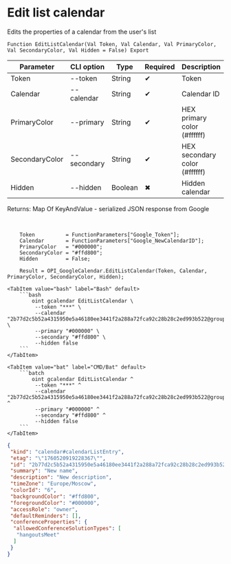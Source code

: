 ﻿---
sidebar_position: 5
description: Edit list calendar and other functions to work with Google Calendar in the Open Integration Package, a free open-source integration library for 1C:Enterprise 8, OneScript and CLI
keywords: [1C, 1С, 1С:Enterprise, 1С:Enterprise 8.3, API, Integration, Services, Exchange, OneScript, CLI, Google Calendar]
---


# Edit list calendar
 Edits the properties of a calendar from the user's list



`Function EditListCalendar(Val Token, Val Calendar, Val PrimaryColor, Val SecondaryColor, Val Hidden = False) Export`

  | Parameter | CLI option | Type | Required | Description |
  |-|-|-|-|-|
  | Token | --token | String | &#x2714; | Token |
  | Calendar | --calendar | String | &#x2714; | Calendar ID |
  | PrimaryColor | --primary | String | &#x2714; | HEX primary color (#ffffff) |
  | SecondaryColor | --secondary | String | &#x2714; | HEX secondary color (#ffffff) |
  | Hidden | --hidden | Boolean | &#x2716; | Hidden calendar |

  
  Returns:  Map Of KeyAndValue - serialized JSON response from Google

<br/>



```bsl title="1C:Enterprise/OneScript code example"
    Token          = FunctionParameters["Google_Token"];
    Calendar       = FunctionParameters["Google_NewCalendarID"];
    PrimaryColor   = "#000000";
    SecondaryColor = "#ffd800";
    Hidden         = False;

    Result = OPI_GoogleCalendar.EditListCalendar(Token, Calendar, PrimaryColor, SecondaryColor, Hidden);
```
 

 <Tabs>
  
    <TabItem value="bash" label="Bash" default>
        ```bash
            oint gcalendar EditListCalendar \
             --token "***" \
             --calendar "2b77d2c5b52a4315950e5a46180ee3441f2a288a72fca92c28b28c2ed993b522@group.calendar.google.com" \
             --primary "#000000" \
             --secondary "#ffd800" \
             --hidden false
        ```
    </TabItem>
  
    <TabItem value="bat" label="CMD/Bat" default>
        ```batch
            oint gcalendar EditListCalendar ^
             --token "***" ^
             --calendar "2b77d2c5b52a4315950e5a46180ee3441f2a288a72fca92c28b28c2ed993b522@group.calendar.google.com" ^
             --primary "#000000" ^
             --secondary "#ffd800" ^
             --hidden false
        ```
    </TabItem>
</Tabs>


```json title="Result"
{
 "kind": "calendar#calendarListEntry",
 "etag": "\"1760520919228367\"",
 "id": "2b77d2c5b52a4315950e5a46180ee3441f2a288a72fca92c28b28c2ed993b522@group.calendar.google.com",
 "summary": "New name",
 "description": "New description",
 "timeZone": "Europe/Moscow",
 "colorId": "6",
 "backgroundColor": "#ffd800",
 "foregroundColor": "#000000",
 "accessRole": "owner",
 "defaultReminders": [],
 "conferenceProperties": {
  "allowedConferenceSolutionTypes": [
   "hangoutsMeet"
  ]
 }
}
```

